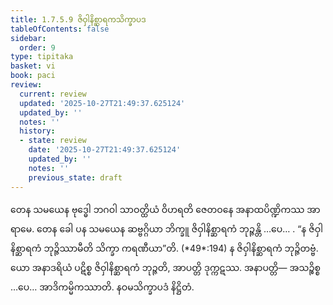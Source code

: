 ```yaml
---
title: 1.7.5.9 ဇိဝှါနိစ္ဆာရကသိက္ခာပဒ
tableOfContents: false
sidebar:
  order: 9
type: tipitaka
basket: vi
book: paci
review:
  current: review
  updated: '2025-10-27T21:49:37.625124'
  updated_by: ''
  notes: ''
  history:
  - state: review
    date: '2025-10-27T21:49:37.625124'
    updated_by: ''
    notes: ''
    previous_state: draft
---
```



<ReviewStatus review={frontmatter.review} showDetails={true} />

<HypothesisAnnotation frontmatter={frontmatter} />

<DynamicBreadcrumb />

<Division number="625" book="paci" e="ch" v="2" p="257">

<Paragraph number="1929" book="paci">
တေန သမယေန ဗုဒ္ဓေါ ဘဂဝါ သာဝတ္ထိယံ ဝိဟရတိ ဇေတဝနေ အနာထပိဏ္ဍိကဿ အာရာမေ. တေန ခေါ ပန သမယေန ဆဗ္ဗဂ္ဂိယာ ဘိက္ခူ ဇိဝှါနိစ္ဆာရကံ ဘုဉ္ဇန္တိ …ပေ… .
</Paragraph>

<Paragraph number="1930" book="paci">
<Emphasis>“န ဇိဝှါနိစ္ဆာရကံ ဘုဉ္ဇိဿာမီတိ သိက္ခာ ကရဏီယာ”</Emphasis>တိ. (*49*:<Emphasis>194</Emphasis>)
</Paragraph>

<Paragraph number="1931" book="paci">
န ဇိဝှါနိစ္ဆာရကံ ဘုဉ္ဇိတဗ္ဗံ. ယော အနာဒရိယံ ပဋိစ္စ ဇိဝှါနိစ္ဆာရကံ ဘုဉ္ဇတိ, အာပတ္တိ ဒုက္ကဋဿ.
</Paragraph>

<Paragraph number="1932" book="paci">
အနာပတ္တိ— အသဉ္စိစ္စ …ပေ… အာဒိကမ္မိကဿာတိ.

</Paragraph>
</Division>

<Paragraph number="1933" type="center" book="paci">
နဝမသိက္ခာပဒံ နိဋ္ဌိတံ.
</Paragraph>